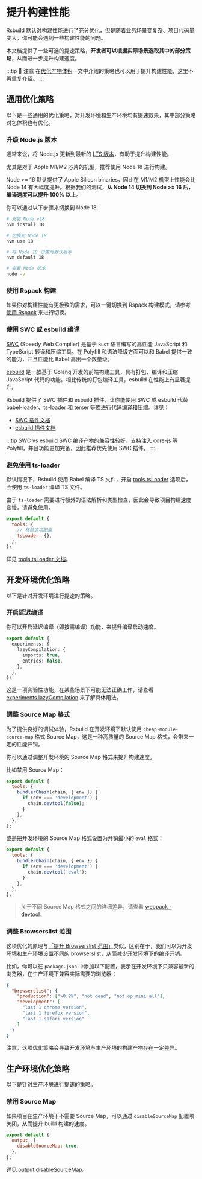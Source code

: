# 提升构建性能

Rsbuild 默认对构建性能进行了充分优化，但是随着业务场景变复杂、项目代码量变大，你可能会遇到一些构建性能的问题。

本文档提供了一些可选的提速策略，**开发者可以根据实际场景选取其中的部分策略**，从而进一步提升构建速度。

:::tip 📢 注意
在[优化产物体积](/guide/optimization/optimize-bundle.html)一文中介绍的策略也可以用于提升构建性能，这里不再重复介绍。
:::

## 通用优化策略

以下是一些通用的优化策略，对开发环境和生产环境均有提速效果，其中部分策略对包体积也有优化。

### 升级 Node.js 版本

通常来说，将 Node.js 更新到最新的 [LTS 版本](https://github.com/nodejs/release#release-schedule)，有助于提升构建性能。

尤其是对于 Apple M1/M2 芯片的机型，推荐使用 Node 18 进行构建。

Node >= 16 默认提供了 Apple Silicon binaries，因此在 M1/M2 机型上性能会比 Node 14 有大幅度提升。根据我们的测试，**从 Node 14 切换到 Node >= 16 后，编译速度可以提升 100% 以上**。

你可以通过以下步骤来切换到 Node 18：

```bash
# 安装 Node v18
nvm install 18

# 切换到 Node 18
nvm use 18

# 将 Node 18 设置为默认版本
nvm default 18

# 查看 Node 版本
node -v
```

### 使用 Rspack 构建


<Rspack />

如果你对构建性能有更极致的需求，可以一键切换到 Rspack 构建模式，请参考 [使用 Rspack](/guide/advanced/rspack-start.html) 来进行切换。

### 使用 SWC 或 esbuild 编译

[SWC](https://swc.rs/) (Speedy Web Compiler) 是基于 `Rust` 语言编写的高性能 JavaScript 和 TypeScript 转译和压缩工具。在 Polyfill 和语法降级方面可以和 Babel 提供一致的能力，并且性能比 Babel 高出一个数量级。

[esbuild](https://esbuild.github.io/) 是一款基于 Golang 开发的前端构建工具，具有打包、编译和压缩 JavaScript 代码的功能，相比传统的打包编译工具，esbuild 在性能上有显著提升。

Rsbuild 提供了 SWC 插件和 esbuild 插件，让你能使用 SWC 或 esbuild 代替 babel-loader、ts-loader 和 terser 等库进行代码编译和压缩。详见：

- [SWC 插件文档](/plugins/list/plugin-swc.html)
- [esbuild 插件文档](/plugins/list/plugin-esbuild.html)

:::tip SWC vs esbuild
SWC 编译产物的兼容性较好，支持注入 core-js 等 Polyfill，并且功能更加完备，因此推荐优先使用 SWC 插件。
:::

### 避免使用 ts-loader

默认情况下，Rsbuild 使用 Babel 编译 TS 文件，开启 [tools.tsLoader](/config/options/tools.html#toolstsloader) 选项后，会使用 `ts-loader` 编译 TS 文件。

由于 `ts-loader` 需要进行额外的语法解析和类型检查，因此会导致项目构建速度变慢，请避免使用。

```js
export default {
  tools: {
    // 移除这项配置
    tsLoader: {},
  },
};
```

详见 [tools.tsLoader 文档](/config/options/tools.html#toolstsloader)。

## 开发环境优化策略

以下是针对开发环境进行提速的策略。

### 开启延迟编译

你可以开启延迟编译（即按需编译）功能，来提升编译启动速度。

```ts
export default {
  experiments: {
    lazyCompilation: {
      imports: true,
      entries: false,
    },
  },
};
```

这是一项实验性功能，在某些场景下可能无法正确工作，请查看 [experiments.lazyCompilation](/config/options/experiments.html#experiments-lazycompilation) 来了解具体用法。

### 调整 Source Map 格式

为了提供良好的调试体验，Rsbuild 在开发环境下默认使用 `cheap-module-source-map` 格式 Source Map，这是一种高质量的 Source Map 格式，会带来一定的性能开销。

你可以通过调整开发环境的 Source Map 格式来提升构建速度。

比如禁用 Source Map：

```js
export default {
  tools: {
    bundlerChain(chain, { env }) {
      if (env === 'development') {
        chain.devtool(false);
      }
    },
  },
};
```

或是把开发环境的 Source Map 格式设置为开销最小的 `eval` 格式：

```js
export default {
  tools: {
    bundlerChain(chain, { env }) {
      if (env === 'development') {
        chain.devtool('eval');
      }
    },
  },
};
```

> 关于不同 Source Map 格式之间的详细差异，请查看 [webpack - devtool](https://webpack.js.org/configuration/devtool/)。

### 调整 Browserslist 范围

这项优化的原理与[「提升 Browserslist 范围」](/guide/optimization/optimize-bundle.html#adjust-browserslist)类似，区别在于，我们可以为开发环境和生产环境设置不同的 browserslist，从而减少开发环境下的编译开销。

比如，你可以在 `package.json` 中添加以下配置，表示在开发环境下只兼容最新的浏览器，在生产环境下兼容实际需要的浏览器：

```json
{
  "browserslist": {
    "production": [">0.2%", "not dead", "not op_mini all"],
    "development": [
      "last 1 chrome version",
      "last 1 firefox version",
      "last 1 safari version"
    ]
  }
}
```

注意，这项优化策略会导致开发环境与生产环境的构建产物存在一定差异。

## 生产环境优化策略

以下是针对生产环境进行提速的策略。

### 禁用 Source Map

如果项目在生产环境下不需要 Source Map，可以通过 `disableSourceMap` 配置项关闭，从而提升 build 构建的速度。

```js
export default {
  output: {
    disableSourceMap: true,
  },
};
```

详见 [output.disableSourceMap](/config/options/output.html#outputdisablesourcemap)。
